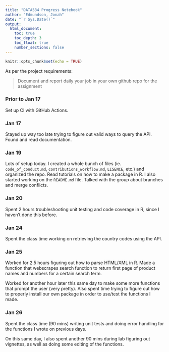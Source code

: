 ```yaml
---
title: "DATA534 Progress Notebook"
author: "Edmundson, Jonah"
date: "`r Sys.Date()`"
output: 
  html_document:
    toc: true 
    toc_depth: 3
    toc_float: true
    number_sections: false
---
```


```r
knitr::opts_chunk$set(echo = TRUE)
```

As per the project requirements:

> Document and report daily your job in your own github repo for the assignment

### Prior to Jan 17

Set up CI with GitHub Actions. 


### Jan 17

Stayed up way too late trying to figure out valid ways to query the API. Found and read documentation. 


### Jan 19

Lots of setup today. I created a whole bunch of files (ie. `code_of_conduct.md`, `contributions_workflow.md`, `LISENCE`, etc.) and organized the repo. Read tutorials on how to make a package in R. I also started working on the `README.md` file. Talked with the group about branches and merge conflicts. 


### Jan 20

Spent 2 hours troubleshooting unit testing and code coverage in R, since I haven't done this before. 


### Jan 24 

Spent the class time working on retrieving the country codes using the API. 

### Jan 25

Worked for 2.5 hours figuring out how to parse HTML/XML in R. Made a function that webscrapes search function to return first page of product names and numbers for a certain search term. 

Worked for another hour later this same day to make some more functions that prompt the user (very pretty). Also spent time trying to figure out how to properly install our own package in order to use/test the functions I made.


### Jan 26

Spent the class time (90 mins) writing unit tests and doing error handling for the functions I wrote on previous days.

On this same day, I also spent another 90 mins during lab figuring out vignettes, as well as doing some editing of the functions. 






